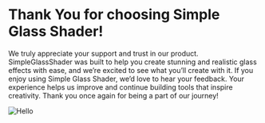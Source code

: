 # Thank You for choosing Simple Glass Shader!
 
We truly appreciate your support and trust in our product. SimpleGlassShader was built to help you create stunning and realistic glass effects with ease, and we’re excited to see what you’ll create with it.
If you enjoy using Simple Glass Shader, we’d love to hear your feedback. Your experience helps us improve and continue building tools that inspire creativity.
Thank you once again for being a part of our journey!

![Hello](/Image/Introduction.PNG)
